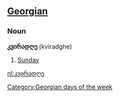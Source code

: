 ==[[Georgian]]==
===Noun===
'''კვირადღე''' (kviradghe)

# [[Sunday]]

[[Category:Georgian days of the week]]

[[nl:კვირადღე]]